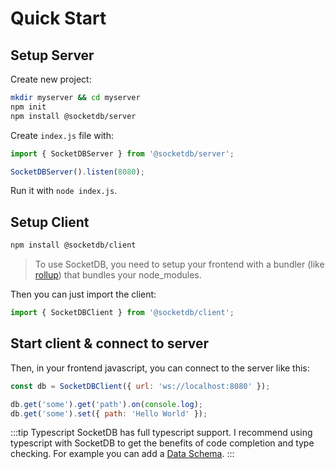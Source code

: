 # Quick Start

## Setup Server

Create new project:

```bash npm2yarn2pnpm
mkdir myserver && cd myserver
npm init
npm install @socketdb/server
```

Create `index.js` file with:

```js
import { SocketDBServer } from '@socketdb/server';

SocketDBServer().listen(8080);
```

Run it with `node index.js`.

## Setup Client

```bash npm2yarn2pnpm
npm install @socketdb/client
```

> To use SocketDB, you need to setup your frontend with a bundler (like [rollup](https://rollupjs.org/)) that bundles your node_modules.

Then you can just import the client:

```js
import { SocketDBClient } from '@socketdb/client';
```

## Start client & connect to server

Then, in your frontend javascript, you can connect to the server like this:

```js
const db = SocketDBClient({ url: 'ws://localhost:8080' });

db.get('some').get('path').on(console.log);
db.get('some').set({ path: 'Hello World' });
```

:::tip Typescript
SocketDB has full typescript support. I recommend using typescript with SocketDB
to get the benefits of code completion and type checking.
For example you can add a [Data Schema](client#data-schema).
:::
